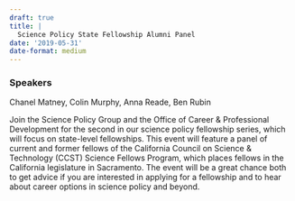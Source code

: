 ```yaml
---
draft: true 
title: |
  Science Policy State Fellowship Alumni Panel
date: '2019-05-31'
date-format: medium 
---
```



### Speakers  
Chanel Matney, Colin Murphy, Anna Reade, Ben Rubin

Join the Science Policy Group and the Office of Career & Professional Development for the second in our science policy fellowship series, which will focus on state-level fellowships. This event will feature a panel of current and former fellows of the California Council on Science & Technology (CCST) Science Fellows Program, which places fellows in the California legislature in Sacramento. The event will be a great chance both to get advice if you are interested in applying for a fellowship and to hear about career options in science policy and beyond.


